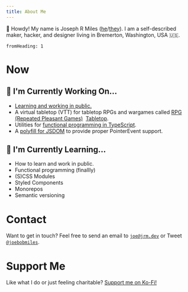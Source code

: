 ```yaml
---
title: About Me
---
```


👋 Howdy! My name is Joseph R Miles
([he](https://pronoun.is/he)/[they](https://pronoun.is/they)). I am a
self-described maker, hacker, and designer living in Bremerton, Washington,
USA 🇺🇸.

```toc
fromHeading: 1
```

# Now

## 🔨 I'm Currently Working On...

 - [Learning and working in public.](/posts/)
 - A virtual tabletop (VTT) for tabletop RPGs and wargames called [RPG (Repeated Pleasant Games)](https://rp.games)
   &nbsp;[Tabletop](https://github.com/repeated-pleasant-games/tabletop).
 - Utilities for [functional programming in TypeScript](https://github.com/functional-things).
 - A [polyfill for
   JSDOM](https://github.com/joebobmiles/pointer-events-polyfill) to provide
   proper PointerEvent support.

## 🌱 I'm Currently Learning...

 - How to learn and work in public.
 - Functional programming (finallly)
 - (S)CSS Modules
 - Styled Components
 - Monorepos
 - Semantic versioning

# Contact

Want to get in touch? Feel free to send an email to [`joe@jrm.dev`](mailto:joe@jrm.dev)
or Tweet [`@joebobmiles`](https://twitter.com/@joebobmiles).

# Support Me

Like what I do or just feeling charitable? [Support me on Ko-Fi!](https://ko-fi.com/joebobmiles)